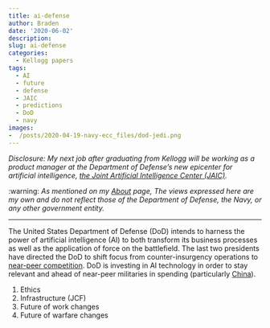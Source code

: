 ```yaml
---
title: ai-defense
author: Braden
date: '2020-06-02'
description: 
slug: ai-defense
categories:
  - Kellogg papers
tags:
  - AI
  - future
  - defense
  - JAIC
  - predictions
  - DoD
  - navy
images:
-  /posts/2020-04-19-navy-ecc_files/dod-jedi.png
---
```


*Disclosure: My next job after graduating from Kellogg will be working as a product manager at the Department of Defense's new epicenter for artificial intelligence, [the Joint Artificial Intelligence Center (JAIC)](www.ai.mil).*

:warning: *As mentioned on my [About](https://www.bradenlive.com/about/) page, The views expressed here are my own and do not reflect those of the Department of Defense, the Navy, or any other government entity.*

***

The United States Department of Defense (DoD) intends to harness the power of artificial intelligence (AI) to both transform its business processes as well as the application of force on the battlefield. The last two presidents have directed the DoD to shift focus from counter-insurgency operations to [near-peer competition](https://www.defense.gov/Explore/News/Article/Article/2107397/near-peer-threats-at-highest-point-since-cold-war-dod-official-says/). DoD is investing in AI technology in order to stay relevant and ahead of near-peer militaries in spending (particularly [China](https://www.technologyreview.com/2019/12/05/65019/china-us-ai-military-spending/)).



1. Ethics
2. Infrastructure (JCF)
3. Future of work changes
4. Future of warfare changes